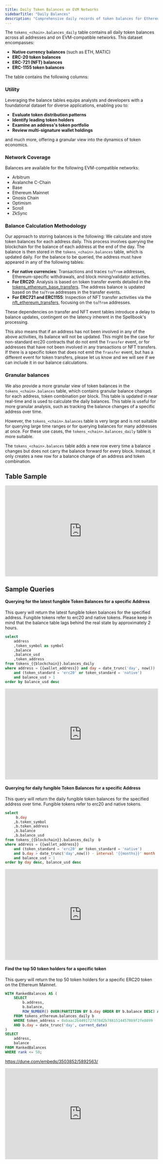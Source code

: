 ```yaml
---
title: Daily Token Balances on EVM Networks
sidebarTitle: "Daily Balances"
description: "Comprehensive daily records of token balances for Ethereum Virtual Machine (EVM) addresses, covering native currencies and various token standards." 
---
```


The `tokens_<chain>.balances_daily` table contains all daily token balances across all addresses and on EVM-compatible networks. This dataset encompasses:

- **Native currency balances** (such as ETH, MATIC)
- **ERC-20 token balances**
- **ERC-721 (NFT) balances**
- **ERC-1155 token balances**

The table contains the following columns:


<ColumnDescriptions tableSchema="tokens_ethereum" tableName="balances_daily" />


### Utility

Leveraging the balance tables equips analysts and developers with a foundational dataset for diverse applications, enabling you to:

- **Evaluate token distribution patterns**
- **Identify leading token holders**
- **Examine an address's token portfolio**
- **Review multi-signature wallet holdings**

and much more, offering a granular view into the dynamics of token economics.

### Network Coverage

Balances are available for the following EVM-compatible networks:

- Arbitrum
- Avalanche C-Chain
- Base 
- Ethereum Mainnet
- Gnosis Chain
- Optimism
- Scroll
- ZkSync

### Balance Calculation Methodology

Our approach to storing balances is the following: We calculate and store token balances for each address daily. This process involves querying the blockchain for the balance of each address at the end of the day. The balance is then stored in the `tokens_<chain>.balances` table, which is updated daily. For the balance to be queried, the address must have appeared in any of the following tables:

- **For native currencies**: Transactions and traces ``to``/``from`` addresses, Ethereum-specific withdrawals, and block mining/validator activities.
- **For ERC20**: Analysis is based on token transfer events detailed in the [tokens_ethereum_base_transfers](https://github.com/duneanalytics/spellbook/blob/main/models/_sector/tokens/ethereum/tokens_ethereum_base_transfers.sql). The address balance is updated based on the `to`/`from` addresses in the transfer events.
- **For ERC721 and ERC1155**: Inspection of NFT transfer activities via the [nft_ethereum_transfers](https://github.com/duneanalytics/spellbook/blob/main/models/_sector/nft/transfers/chains/nft_ethereum_transfers.sql), focusing on the `to`/`from` addresses.

These dependencies on transfer and NFT event tables introduce a delay to balance updates, contingent on the latency inherent in the Spellbook's processing.

This also means that if an address has not been involved in any of the above activities, its balance will not be updated.
This might be the case for non-standard erc20 contracts that do not emit the `Transfer` event, or for addresses that have not been involved in any transactions or NFT transfers. If there is a specific token that does not emit the `Transfer` event, but has a different event for token transfers, please let us know and we will see if we can include it in our balance calculations.

### Granular balances

We also provide a more granular view of token balances in the `tokens_<chain>.balances` table, which contains granular balance changes for each address, token combination per block. This table is updated in near real-time and is used to calculate the daily balances. This table is useful for more granular analysis, such as tracking the balance changes of a specific address over time. 

However, the `tokens_<chain>.balances` table is very large and is not suitable for querying large time ranges or for querying balances for many addresses at once. For these use cases, the `tokens_<chain>.balances_daily` table is more suitable. 

The `tokens_<chain>.balances` table adds a new row every time a balance changes but does not carry the balance forward for every block. Instead, it only creates a new row for a balance change of an address and token combination.

## Table Sample

<div>
  <iframe
    src="https://dune.com/embeds/3503489/5892307/"
    width="100%"
    height="300px"
    frameBorder="0"
    scrolling="no"
  ></iframe>
</div>

## Sample Queries

#### Querying for the latest fungible Token Balances for a specific Address

This query will return the latest fungible token balances for the specified address. Fungible tokens refer to erc20 and native tokens. Please keep in mind that the balance table lags behind the real state by approximately 2 hours.

```sql
select 
    address
    ,token_symbol as symbol
    ,balance
    ,balance_usd
    ,token_address
from tokens_{{blockchain}}.balances_daily
where address = {{wallet_address}} and day = date_trunc('day', now())
    and (token_standard = 'erc20' or token_standard = 'native')
    and balance_usd > 1
order by balance_usd desc
```

<div>
  <iframe
    src="https://dune.com/embeds/3459600/5814175/"
    width="100%"
    height="300px"
    frameBorder="0"
    scrolling="no"
  ></iframe>
</div>

#### Querying for daily fungible Token Balances for a specific Address

This query will return the daily fungible token balances for the specified address over time. Fungible tokens refer to erc20 and native tokens.

```sql
select
     b.day
    ,b.token_symbol
    ,b.token_address
    ,b.balance
    ,b.balance_usd
from tokens_{{blockchain}}.balances_daily  b
where address = {{wallet_address}} 
    and (token_standard = 'erc20' or token_standard = 'native')
    and b.day > date_trunc('day',now()) - interval '{{months}}' month
    and balance_usd > 1
order by day desc, balance_usd desc
```

<div>
  <iframe
    src="https://dune.com/embeds/3456704/5814342/"
    width="100%"
    height="300px"
    frameBorder="0"
    scrolling="no"
></iframe>
</div>

#### Find the top 50 token holders for a specific token

This query will return the top 50 token holders for a specific ERC20 token on the Ethereum Mainnet.

```sql
WITH RankedBalances AS (
    SELECT
        b.address,
        b.balance,
        ROW_NUMBER() OVER(PARTITION BY b.day ORDER BY b.balance DESC) AS rank
    FROM tokens_ethereum.balances_daily b
    WHERE token_address = 0xbaac2b4491727d78d2b78815144570b9f2fe8899
    AND b.day = date_trunc('day', current_date)
)
SELECT
    address,
    balance
FROM RankedBalances
WHERE rank <= 50;
``` 

https://dune.com/embeds/3503852/5892563/

<div>
  <iframe
    src="https://dune.com/embeds/3503852/5892563/"
    width="100%"
    height="300px"
    frameBorder="0"
    scrolling="no"
></iframe>
</div>